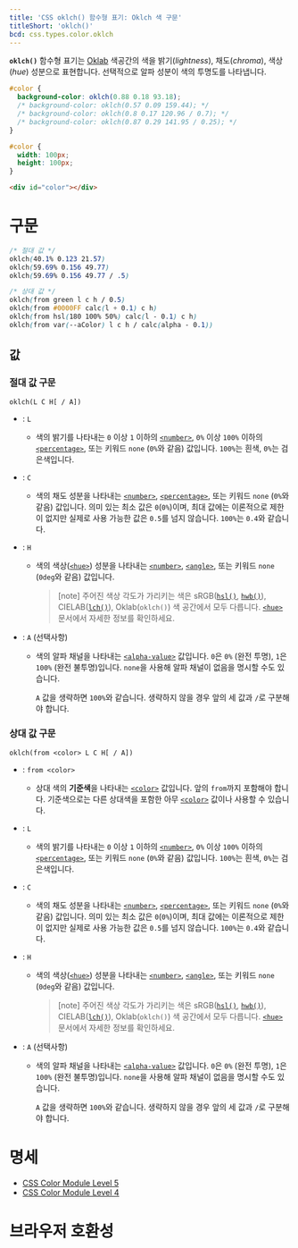 ```yaml
---
title: 'CSS oklch() 함수형 표기: Oklch 색 구문'
titleShort: 'oklch()'
bcd: css.types.color.oklch
---
```


**`oklch()`** 함수형 표기는 [Oklab](https://bottosson.github.io/posts/oklab/) 색공간의 색을 밝기(_lightness_), 채도(_chroma_), 색상(_hue_) 성분으로 표현합니다. 선택적으로 알파 성분이 색의 투명도를 나타냅니다.

```css hidden name=demo
#color {
  background-color: oklch(0.88 0.18 93.18);
  /* background-color: oklch(0.57 0.09 159.44); */
  /* background-color: oklch(0.8 0.17 120.96 / 0.7); */
  /* background-color: oklch(0.87 0.29 141.95 / 0.25); */
}
```

```css hidden editable=false name=demo filename=style
#color {
  width: 100px;
  height: 100px;
}
```

```html hidden editable=false name=demo
<div id="color"></div>
```

<LiveExample height={140} lang="css" name="demo" />

# 구문

```css
/* 절대 값 */
oklch(40.1% 0.123 21.57)
oklch(59.69% 0.156 49.77)
oklch(59.69% 0.156 49.77 / .5)

/* 상대 값 */
oklch(from green l c h / 0.5)
oklch(from #0000FF calc(l + 0.1) c h)
oklch(from hsl(180 100% 50%) calc(l - 0.1) c h)
oklch(from var(--aColor) l c h / calc(alpha - 0.1))
```

## 값

### 절대 값 구문

```
oklch(L C H[ / A])
```

- : `L`
  - 색의 밝기를 나타내는 `0` 이상 `1` 이하의 [`<number>`], `0%` 이상 `100%` 이하의 [`<percentage>`], 또는 키워드 `none` (`0%`와 같음) 값입니다. `100%`는 흰색, `0%`는 검은색입니다.
- : `C`
  - 색의 채도 성분을 나타내는 [`<number>`], [`<percentage>`], 또는 키워드 `none` (`0%`와 같음) 값입니다. 의미 있는 최소 값은 `0`(`0%`)이며, 최대 값에는 이론적으로 제한이 없지만 실제로 사용 가능한 값은 `0.5`를 넘지 않습니다. `100%`는 `0.4`와 같습니다.
- : `H`

  - 색의 색상([`<hue>`]) 성분을 나타내는 [`<number>`], [`<angle>`], 또는 키워드 `none` (`0deg`와 같음) 값입니다.

    > [note] 주어진 색상 각도가 가리키는 색은 sRGB([`hsl()`], [`hwb()`]), CIELAB([`lch()`]), Oklab(`oklch()`) 색 공간에서 모두 다릅니다. [`<hue>`] 문서에서 자세한 정보를 확인하세요.

- : `A` (선택사항)

  - 색의 알파 채널을 나타내는 [`<alpha-value>`] 값입니다. `0`은 `0%` (완전 투명), `1`은 `100%` (완전 불투명)입니다. `none`을 사용해 알파 채널이 없음을 명시할 수도 있습니다.

    `A` 값을 생략하면 `100%`와 같습니다. 생략하지 않을 경우 앞의 세 값과 `/`로 구분해야 합니다.

### 상대 값 구문

```
oklch(from <color> L C H[ / A])
```

- : `from <color>`
  - 상대 색의 **기준색**을 나타내는 [`<color>`] 값입니다. 앞의 `from`까지 포함해야 합니다. 기준색으로는 다른 상대색을 포함한 아무 [`<color>`] 값이나 사용할 수 있습니다.
- : `L`
  - 색의 밝기를 나타내는 `0` 이상 `1` 이하의 [`<number>`], `0%` 이상 `100%` 이하의 [`<percentage>`], 또는 키워드 `none` (`0%`와 같음) 값입니다. `100%`는 흰색, `0%`는 검은색입니다.
- : `C`
  - 색의 채도 성분을 나타내는 [`<number>`], [`<percentage>`], 또는 키워드 `none` (`0%`와 같음) 값입니다. 의미 있는 최소 값은 `0`(`0%`)이며, 최대 값에는 이론적으로 제한이 없지만 실제로 사용 가능한 값은 `0.5`를 넘지 않습니다. `100%`는 `0.4`와 같습니다.
- : `H`

  - 색의 색상([`<hue>`]) 성분을 나타내는 [`<number>`], [`<angle>`], 또는 키워드 `none` (`0deg`와 같음) 값입니다.

    > [note] 주어진 색상 각도가 가리키는 색은 sRGB([`hsl()`], [`hwb()`]), CIELAB([`lch()`]), Oklab(`oklch()`) 색 공간에서 모두 다릅니다. [`<hue>`] 문서에서 자세한 정보를 확인하세요.

- : `A` (선택사항)

  - 색의 알파 채널을 나타내는 [`<alpha-value>`] 값입니다. `0`은 `0%` (완전 투명), `1`은 `100%` (완전 불투명)입니다. `none`을 사용해 알파 채널이 없음을 명시할 수도 있습니다.

    `A` 값을 생략하면 `100%`와 같습니다. 생략하지 않을 경우 앞의 세 값과 `/`로 구분해야 합니다.

# 명세

- [CSS Color Module Level 5](https://drafts.csswg.org/css-color-5/#relative-Oklch)
- [CSS Color Module Level 4](https://drafts.csswg.org/css-color/#ok-lab)

# 브라우저 호환성

<BrowserCompat data={props.bcd} />

[`<alpha-value>`]: https://developer.mozilla.org/en-US/docs/Web/CSS/alpha-value
[`<angle>`]: ../angle
[`<color>`]: ../color_value
[`<hue>`]: https://developer.mozilla.org/en-US/docs/Web/CSS/hue
[`<number>`]: ../number
[`<percentage>`]: ../percentage
[`hsl()`]: ./hsl
[`hwb()`]: ./hwb
[`lch()`]: ./lch

